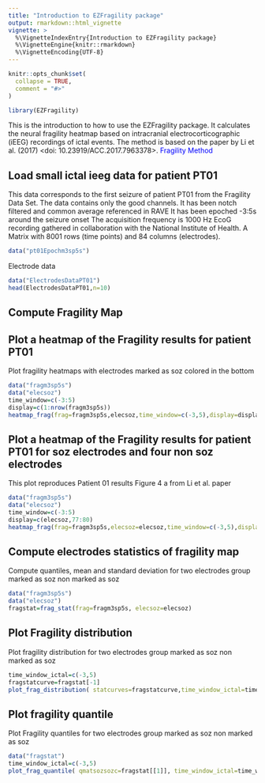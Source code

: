 ```yaml
---
title: "Introduction to EZFragility package"
output: rmarkdown::html_vignette
vignette: >
  %\VignetteIndexEntry{Introduction to EZFragility package}
  %\VignetteEngine{knitr::rmarkdown}
  %\VignetteEncoding{UTF-8}
---
```


```r
knitr::opts_chunk$set(
  collapse = TRUE,
  comment = "#>"
)
```

```r
library(EZFragility)
```

This is the introduction to how to use the EZFragility package.
It calculates the neural fragility heatmap based on intracranial electrocorticographic (iEEG) recordings of ictal events.
The method is based on the paper by Li et al. (2017) <doi: 10.23919/ACC.2017.7963378>.
<a href="https://ieeexplore.ieee.org/document/7963378" style="color:blue; text-decoration:none;"> Fragility Method</a>

## Load small ictal ieeg data for patient PT01

This data corresponds to the first seizure of patient PT01 from the Fragility Data Set. The data contains only the good channels. It has been notch filtered and common average referenced in RAVE It has been epoched -3:5s around the seizure onset The acquisition frequency is 1000 Hz EcoG recording gathered in collaboration with the National Institute of Health. A Matrix with 8001 rows (time points) and 84 columns (electrodes).


```r
data("pt01Epochm3sp5s")

```


Electrode data
```r
data("ElectrodesDataPT01")
head(ElectrodesDataPT01,n=10)

```

## Compute Fragility Map

## Plot a heatmap of the Fragility results for patient PT01

Plot fragility heatmaps with electrodes marked as soz colored in the bottom
```r
data("fragm3sp5s")
data("elecsoz")
time_window=c(-3:5)
display=c(1:nrow(fragm3sp5s))
heatmap_frag(frag=fragm3sp5s,elecsoz,time_window=c(-3,5),display=display)
```


## Plot a heatmap of the Fragility results for patient PT01 for soz electrodes and four non soz electrodes
This plot reproduces Patient 01 results Figure 4 a from Li et al. paper
```r
data("fragm3sp5s")
data("elecsoz")
time_window=c(-3:5)
display=c(elecsoz,77:80)
heatmap_frag(frag=fragm3sp5s,elecsoz=elecsoz,time_window=c(-3,5),display=display)


```

## Compute electrodes statistics of fragility map 

Compute quantiles, mean and standard deviation for two electrodes group marked as soz non marked as soz
```r
data("fragm3sp5s")
data("elecsoz")
fragstat=frag_stat(frag=fragm3sp5s, elecsoz=elecsoz)
```

## Plot Fragility distribution
Plot fragility distribution for two electrodes group marked as soz non marked as soz
```r
time_window_ictal=c(-3,5)
fragstatcurve=fragstat[-1]
plot_frag_distribution( statcurves=fragstatcurve,time_window_ictal=time_window_ictal,title="PT01 seizure 1")
```

## Plot fragility quantile
Plot Fragility quantiles for two electrodes group marked as soz non marked as soz
```r
data("fragstat")
time_window_ictal=c(-3,5)
plot_frag_quantile( qmatsozsozc=fragstat[[1]], time_window_ictal=time_window_ictal,title='PT01 seizure 1')
```